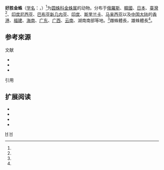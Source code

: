 {{noteTA
|G1=Lifesciences
|1=zh-cn:好胜金蛛; zh-tw:長圓金蛛; zh-hk:好勝金蛛;
|2=zh-cn:圆蛛总科; zh-tw:金蛛總科;
}}
{{Speciesbox 
| taxon = Argiope aemula
| image = Argiope aemula female dorsal.jpg
| binomial_authority = (Walckenaer, 1841)<ref name='id13568'>{{cite web| url =http://www.bioinfo.cn/db05/BjdwSpecies.php?action=view&id=13568| title =好胜金蛛| work =《中国动物物种编目数据库》| publisher =中国科学院微生物研究所| author =中国科学院动物研究所| accessdate =2009-04-28| deadurl =yes| archiveurl =https://web.archive.org/web/20160305031922/http://www.bioinfo.cn/db05/BjdwSpecies.php?action=view&id=13568| archivedate =2016-03-05}}</ref><ref name="TaiBNET-312456"/><ref name="taubif-namecode-312456"/>
| synonym =
*''Argiope aemule'' Feng, 1990
*''Argiope ornata lineata'' Brignoli, 1983
*''Argiope trivittata'' Karsch, 1891
*''Epeira aemula'' Walckenaer, 1842
*''Epeira striata'' Doleschall, 1857
*''Metargiope ornatus lineatus'' Marapao, 1965
|synonym_ref = <ref name="taubif-namecode-312456"/>
}}{{各地中文名
|cn=好胜金蛛<ref name='id13568'/>
|tw=長圓金蛛<ref name="TaiBNET-312456"/><ref name="taubif-namecode-312456"/>
|hk=
}}
'''好胜金蛛'''（[[学名|学名]]：{{lang|la|''Argiope aemula''}}，{{各地中文名|cn=好胜金蛛|tw=長圓金蛛|display=inline}}）<ref name="TaiBNET-312456"/>为[[圆蛛科|圆蛛科]][[金蛛属|金蛛属]]的动物。分布于[[俄羅斯|俄羅斯]]、[[韓國|韓國]]、[[日本|日本]]、[[臺灣|臺灣]]<ref name="taubif-namecode-312456"/>、[[印度尼西亚|印度尼西亚]]、[[巴布亚新几内亚|巴布亚新几内亚]]、[[印度|印度]]、[[斯里兰卡|斯里兰卡]]、[[马来西亚|马来西亚]]以及[[中国大陆|中国大陆]]的[[香港|香港]]、[[福建|福建]]、[[海南|海南]]、[[广东|广东]]、[[广西|广西]]、[[云南|云南]]、湖南南部等地。<ref name='id13568'/>雌蛛體長{{convert|20|-|30|mm}}，雄蛛體長{{convert|15|-|20|mm}}<ref name="taubif-namecode-312456"/>。

== 参考來源 ==
;文献
*{{cite book|author1= 林瑞崑 |author2= 沈彩芳| year= 2010|title= 賞蛛趣味多．上|work=  發現自然系列|publisher=  親親文化事業有限公司 |pages={{{pages|64頁}}} |ref={{sfnref|林瑞崑|2010}} | isbn=978-986-6801-60-0  }}
*{{cite book|author1= 陳昭敦 |author2=林春吉 |author3=何殿宗 |author4=周芳華 等 |year = 2011 |title= 水舞精靈-雙流國家森林遊樂區水生生物導覽手冊| publisher= [[行政院農業委員會林務局|行政院農業委員會林務局]]屏東林區管理處 |pages={{{pages|213頁}}} |ref={{sfnref|陳昭敦|2011}} | isbn=978-986-030-168-7  }}
*{{cite book|author1= 蔡孟興 |year= 2011|title= 鳳凰谷的昆蟲與蜘蛛| publisher= 國立鳳凰谷鳥園 |pages={{{pages|124頁}}} |ref={{sfnref|蔡孟興|2011}} | isbn= 978-986-02-9228-2 }}

;引用
{{reflist|39em|refs=
<ref name="TaiBNET-312456">{{TaiBNET| zh=長圓金蛛 | id=312456 | binomial=Argiope aemula | authority=Walckenaer, 1842 | var= | accessdate=2013-01-24}}</ref>
<ref name="taubif-namecode-312456">{{cite web |url=http://taibif.org.tw/taibif_search/species_detail.php?name_code=312456 |title=Argiope aemula (Walckenaer, 1842) 長圓金蛛 |publisher=臺灣生物多樣性資訊入口網-TaiBif |accessdate=2016-02-29 }}；2015-10-01日之前的前端介面舊版：{{cite web |url=http://taibif.tw/zh/namecode/312456 |title=Argiope aemula (Walckenaer, 1842) 長圓金蛛 |publisher=臺灣生物多樣性資訊入口網-TaiBif |accessdate=2016-02-29 |archiveurl=https://web.archive.org/web/20160312095256/http://taibif.tw/zh/namecode/312456 |archivedate=2016-03-12 |deadurl=yes }}</ref>
}}

== 扩展阅读 ==
{{refbegin}}
* {{wikispecies-inline|Argiope aemula}}
* {{commonscat-inline|Argiope aemula}}
*{{cite video  | date  = 2015-11-21 | title = 長圓金蛛 Argiope aemula 縮時攝影生態觀察 | url  = https://www.youtube.com/watch?v=5DPpiQ4vxUo  | format = |author1= 林湘芸|author2= 邊之安  | medium =  | publisher =  | location= 新北市八里區 | accessdate = 2016-02-29 | accessmonth=  | accessyear =  | time =  | quote  = }}
*{{cite video  | date  = 2015-11-22 | title = 長圓金蛛 Argiope aemula 縮時攝影生態觀察 2 | url  = https://www.youtube.com/watch?v=24PTCT00fV8  | format = |author1= 林湘芸|author2= 邊之安  | medium =  | publisher =  | location= 新北市八里區 | accessdate = 2016-02-29 | accessmonth=  | accessyear =  | time =  | quote  = }}
{{refend}}

{{Authority control}}
{{Taxonbar}}
[[Category:1841年描述的动物|H]]
[[Category:金蛛属|H]]